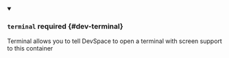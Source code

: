 


<details className="config-field" data-expandable="true" open>
<summary>

### `terminal` <span className="config-field-required" data-required="false">required</span> <span className="config-field-type"></span> <span className="config-field-default"></span> <span className="config-field-enum"></span> {#dev-terminal}

Terminal allows you to tell DevSpace to open a terminal with screen support to this container

</summary>

<PartialTerminalreference />


</details>
